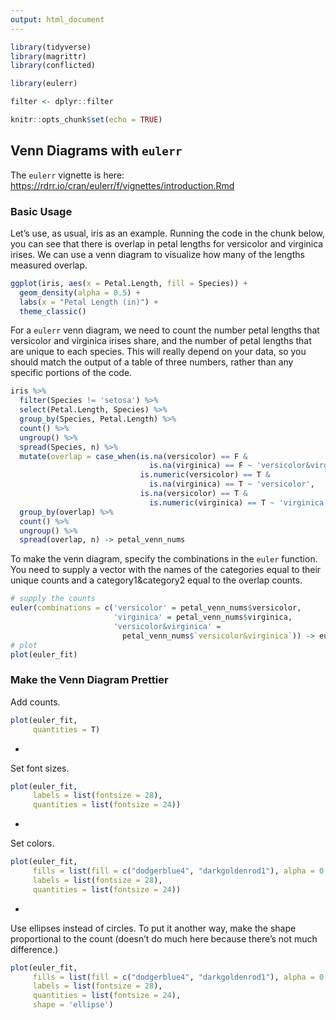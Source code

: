 ```yaml
---
output: html_document
---
```


```r
library(tidyverse)
library(magrittr)
library(conflicted)

library(eulerr)

filter <- dplyr::filter

knitr::opts_chunk$set(echo = TRUE)
```

## Venn Diagrams with `eulerr`

The `eulerr` vignette is here: <https://rdrr.io/cran/eulerr/f/vignettes/introduction.Rmd>

### Basic Usage

Let's use, as usual, iris as an example. Running the code in the chunk below, you can see that there is overlap in petal lengths for versicolor and virginica irises. We can use a venn diagram to visualize how many of the lengths measured overlap.

```r
ggplot(iris, aes(x = Petal.Length, fill = Species)) +
  geom_density(alpha = 0.5) +
  labs(x = "Petal Length (in)") +
  theme_classic()
```

For a `eulerr` venn diagram, we need to count the number petal lengths that versicolor and virginica irises share, and the number of petal lengths that are unique to each species. This will really depend on your data, so you should match the output of a table of three numbers, rather than any specific portions of the code.

```r
iris %>%
  filter(Species != 'setosa') %>%
  select(Petal.Length, Species) %>%
  group_by(Species, Petal.Length) %>%
  count() %>%
  ungroup() %>%
  spread(Species, n) %>%
  mutate(overlap = case_when(is.na(versicolor) == F & 
                               is.na(virginica) == F ~ 'versicolor&virginica',
                             is.numeric(versicolor) == T & 
                               is.na(virginica) == T ~ 'versicolor',
                             is.na(versicolor) == T & 
                               is.numeric(virginica) == T ~ 'virginica')) %>%
  group_by(overlap) %>%
  count() %>%
  ungroup() %>%
  spread(overlap, n) -> petal_venn_nums
```

To make the venn diagram, specify the combinations in the `euler` function. You need to supply a vector with the names of the categories equal to their unique counts and a category1&category2 equal to the overlap counts.

```r
# supply the counts
euler(combinations = c('versicolor' = petal_venn_nums$versicolor,
                       'virginica' = petal_venn_nums$virginica,
                       'versicolor&virginica' = 
                         petal_venn_nums$`versicolor&virginica`)) -> euler_fit
# plot
plot(euler_fit)
```

### Make the Venn Diagram Prettier

Add counts.

```r
plot(euler_fit,
     quantities = T)
```

-

Set font sizes.

```r
plot(euler_fit,
     labels = list(fontsize = 28),
     quantities = list(fontsize = 24))
```

-

Set colors.

```r
plot(euler_fit,
     fills = list(fill = c("dodgerblue4", "darkgoldenrod1"), alpha = 0.7),
     labels = list(fontsize = 28),
     quantities = list(fontsize = 24))
```

-

Use ellipses instead of circles. To put it another way, make the shape proportional to the count (doesn't do much here because there's not much difference.)

```r
plot(euler_fit,
     fills = list(fill = c("dodgerblue4", "darkgoldenrod1"), alpha = 0.7),
     labels = list(fontsize = 28),
     quantities = list(fontsize = 24),
     shape = 'ellipse')
```



